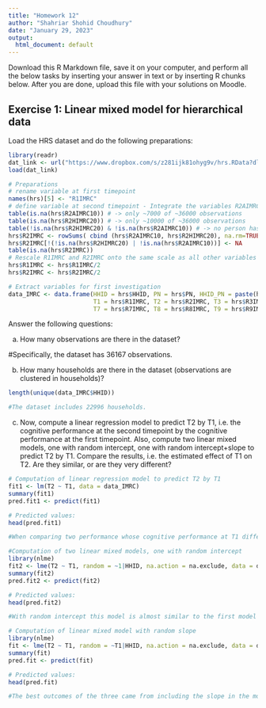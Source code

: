 ---
title: "Homework 12"
author: "Shahriar Shohid Choudhury"
date: "January 29, 2023"
output:
  html_document: default
---

Download this R Markdown file, save it on your computer, and perform all the below tasks by inserting your answer in text or by inserting R chunks below. After you are done, upload this file with your solutions on Moodle.

## Exercise 1: Linear mixed model for hierarchical data

Load the HRS dataset and do the following preparations:

```{r}
library(readr)
dat_link <- url("https://www.dropbox.com/s/z281ijk81ohyg9v/hrs.RData?dl=1")
load(dat_link)

# Preparations
# rename variable at first timepoint
names(hrs)[5] <- "R1IMRC"
# define variable at second timepoint - Integrate the variables R2AIMRC10 and R2HIMRC20, which both capture different subgroups of the sample at the second timepoint.
table(is.na(hrs$R2AIMRC10)) # -> only ~7000 of ~36000 observations
table(is.na(hrs$R2HIMRC20)) # -> only ~10000 of ~36000 observations
table(!is.na(hrs$R2HIMRC20) & !is.na(hrs$R2AIMRC10)) # -> no person has a value at both variables, i.e. the variables complement each other
hrs$R2IMRC <- rowSums( cbind (hrs$R2AIMRC10, hrs$R2HIMRC20), na.rm=TRUE)
hrs$R2IMRC[!(!is.na(hrs$R2HIMRC20) | !is.na(hrs$R2AIMRC10))] <- NA
table(is.na(hrs$R2IMRC))
# Rescale R1IMRC and R2IMRC onto the same scale as all other variables (measures 3-12 were on a scale of 1-10, measures 1-2 on the scale 1-20)
hrs$R1IMRC <- hrs$R1IMRC/2
hrs$R2IMRC <- hrs$R2IMRC/2

# Extract variables for first investigation
data_IMRC <- data.frame(HHID = hrs$HHID, PN = hrs$PN, HHID_PN = paste(hrs$HHID, hrs$PN, sep = "_"),
                        T1 = hrs$R1IMRC, T2 = hrs$R2IMRC, T3 = hrs$R3IMRC, T4 = hrs$R4IMRC, T5 = hrs$R5IMRC, T6 = hrs$R6IMRC,
                        T7 = hrs$R7IMRC, T8 = hrs$R8IMRC, T9 = hrs$R9IMRC, T10 = hrs$R10IMRC, T11 = hrs$R11IMRC, T12 = hrs$R12IMRC)
```

Answer the following questions: 

a) How many observations are there in the dataset?

#Specifically, the dataset has 36167 observations.

b) How many households are there in the dataset (observations are clustered in households)?

```{r}
length(unique(data_IMRC$HHID))

#The dataset includes 22996 households.
```

c) Now, compute a linear regression model to predict T2 by T1, i.e. the cognitive performance at the second timepoint by the cognitive performance at the first timepoint. Also, compute two linear mixed models, one with random intercept, one with random intercept+slope to predict T2 by T1. Compare the results, i.e. the estimated effect of T1 on T2. Are they similar, or are they very different?

```{r}
# Computation of linear regression model to predict T2 by T1
fit1 <- lm(T2 ~ T1, data = data_IMRC)
summary(fit1)
pred.fit1 <- predict(fit1)

# Predicted values:
head(pred.fit1)

#When comparing two performance whose cognitive performance at T1 differs by 1, their cognitive performance at T2 varies, on average, by 0.53. Also the R-squared value is 0.2091.
```
```{r}
#Computation of two linear mixed models, one with random intercept
library(nlme)
fit2 <- lme(T2 ~ T1, random = ~1|HHID, na.action = na.exclude, data = data_IMRC)
summary(fit2)
pred.fit2 <- predict(fit2)

# Predicted values:
head(pred.fit2)

#With random intercept this model is almost similar to the first model however it is better from the first one. The predicted values are different in comparison to the actual ones.
```
```{r}
# Computation of linear mixed model with random slope
library(nlme)
fit <- lme(T2 ~ T1, random = ~T1|HHID, na.action = na.exclude, data = data_IMRC)
summary(fit)
pred.fit <- predict(fit)

# Predicted values:
head(pred.fit)

#The best outcomes of the three came from including the slope in the model. Overall, the model from above produced quite similar findings in terms of the estimate of the fixed effect.
```
